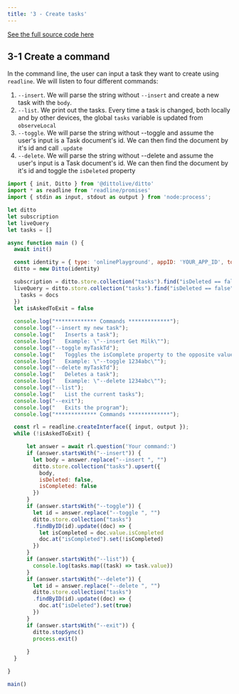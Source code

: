 ```yaml
---
title: '3 - Create tasks'
---
```


[See the full source code here](https://github.com/getditto/samples/tree/master/tasks/nodejs)

## 3-1 Create a command

In the command line, the user can input a task they want to create using `readline`. We will listen to four different commands:

1. `--insert`. We will parse the string without `--insert` and create a new task with the `body`.
1. `--list`. We print out the tasks. Every time a task is changed, both locally and by other devices, the global `tasks` variable is updated from `observeLocal`
1. `--toggle`. We will parse the string without --toggle and assume the user's input is a Task document's id. We can then find the document by it's id and call `.update`
1. `--delete`. We will parse the string without --delete and assume the user's input is a Task document's id. We can then find the document by it's id and toggle the `isDeleted` property

```js
import { init, Ditto } from '@dittolive/ditto'
import * as readline from 'readline/promises'
import { stdin as input, stdout as output } from 'node:process';

let ditto
let subscription
let liveQuery
let tasks = []

async function main () {
  await init()

  const identity = { type: 'onlinePlayground', appID: 'YOUR_APP_ID', token: 'YOUR_TOKEN' }
  ditto = new Ditto(identity)

  subscription = ditto.store.collection("tasks").find("isDeleted == false").subscribe()
  liveQuery = ditto.store.collection("tasks").find("isDeleted == false").observeLocal((docs, event) => {
    tasks = docs
  })
  let isAskedToExit = false
  
  console.log("************* Commands *************");
  console.log("--insert my new task");
  console.log("   Inserts a task");
  console.log("   Example: \"--insert Get Milk\"");
  console.log("--toggle myTaskTd");
  console.log("   Toggles the isComplete property to the opposite value");
  console.log("   Example: \"--toggle 1234abc\"");
  console.log("--delete myTaskTd");
  console.log("   Deletes a task");
  console.log("   Example: \"--delete 1234abc\"");
  console.log("--list");
  console.log("   List the current tasks");
  console.log("--exit");
  console.log("   Exits the program");
  console.log("************* Commands *************");

  const rl = readline.createInterface({ input, output });
  while (!isAskedToExit) {

      let answer = await rl.question('Your command:')
      if (answer.startsWith("--insert")) {
        let body = answer.replace("--insert ", "")
        ditto.store.collection("tasks").upsert({
          body,
          isDeleted: false,
          isCompleted: false
        })
      }
      if (answer.startsWith("--toggle")) {
        let id = answer.replace("--toggle ", "")
        ditto.store.collection("tasks")
        .findByID(id).update((doc) => {
          let isCompleted = doc.value.isCompleted
          doc.at("isCompleted").set(!isCompleted)
        })
      }
      if (answer.startsWith("--list")) {
        console.log(tasks.map((task) => task.value))
      }
      if (answer.startsWith("--delete")) {
        let id = answer.replace("--delete ", "")
        ditto.store.collection("tasks")
        .findByID(id).update((doc) => {
          doc.at("isDeleted").set(true)
        })
      }
      if (answer.startsWith("--exit")) {
        ditto.stopSync()
        process.exit()
        
      }
  }

}

main()

```   
